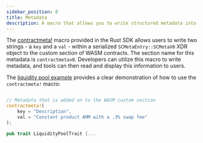 ```yaml
---
sidebar_position: 8
title: Metadata
description: A macro that allows you to write structured metadata into the WASM custom section.
---
```


The [contractmeta!] macro provided in the Rust SDK allows users to write two
strings - a `key` and a `val` - within a serialized `SCMetaEntry::SCMetaV0` XDR
object to the custom section of WASM contracts. The section name for this
metadata is `contractmetav0`. Developers can utilize this macro to write
metadata, and tools can then read and display this information to users.

The [liquidity pool example] provides a clear demonstration of how to use the
`contractmeta!` macro:

```rust

// Metadata that is added on to the WASM custom section
contractmeta!(
    key = "Description",
    val = "Constant product AMM with a .3% swap fee"
);

pub trait LiquidityPoolTrait {...
```

[contractmeta!]: https://docs.rs/soroban-sdk/0.8.4/soroban_sdk/macro.contractmeta.html
[liquidity pool example]: https://github.com/stellar/soroban-examples/blob/v0.8.4/liquidity_pool/src/lib.rs#L152-L155
